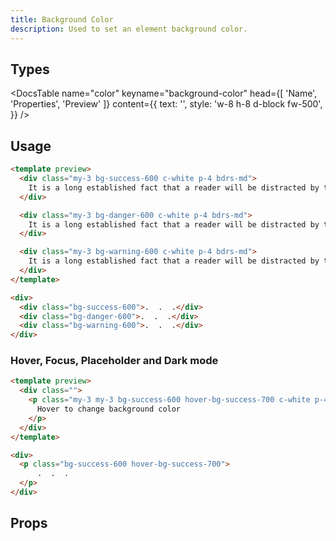 ```yaml
---
title: Background Color
description: Used to set an element background color.
---
```


## Types

<DocsTable
  name="color"
  keyname="background-color"
  head={[
    'Name',
    'Properties',
    'Preview'
  ]}
  content={{
    text: '',
    style: 'w-8 h-8 d-block fw-500',
  }}
/>

## Usage

```html rose
<template preview>
  <div class="my-3 bg-success-600 c-white p-4 bdrs-md">
    It is a long established fact that a reader will be distracted by the readable content of a page when looking at its layout.
  </div>

  <div class="my-3 bg-danger-600 c-white p-4 bdrs-md">
    It is a long established fact that a reader will be distracted by the readable content of a page when looking at its layout.
  </div>

  <div class="my-3 bg-warning-600 c-white p-4 bdrs-md">
    It is a long established fact that a reader will be distracted by the readable content of a page when looking at its layout.
  </div>
</template>

<div>
  <div class="bg-success-600">.  .  .</div>
  <div class="bg-danger-600">.  .  .</div>
  <div class="bg-warning-600">.  .  .</div>
</div>
```

### Hover, Focus, Placeholder and Dark mode
```html rose
<template preview>
  <div class="">
    <p class="my-3 my-3 bg-success-600 hover-bg-success-700 c-white p-4 bdrs-md">
      Hover to change background color 
    </p>
  </div>
</template>

<div>
  <p class="bg-success-600 hover-bg-success-700">
      .  .  .
  </p>
</div>
```

## Props

<DocsTable 
  type="props"
  name="color"
  keyname="background-color"
/>


